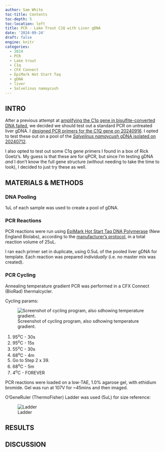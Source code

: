 ```yaml
---
author: Sam White
toc-title: Contents
toc-depth: 5
toc-location: left
title: PCR - Lake Trout C1Q with Liver gDNA
date: '2024-09-24'
draft: false
engine: knitr
categories: 
  - 2024
  - PCR
  - Lake trout
  - C1q
  - CFX Connect
  - EpiMark Hot Start Taq
  - gDNA
  - liver
  - Salvelinus namaycush
---
```

## INTRO

After a previous attempt at [amplifying the C1q gene in bisulfite-converted DNA failed](../2024-09-11-Bisulfite-PCR---Second-Primer-Annealing-Gradient-Test-with-Lake-Trout-Bisulfite-treated-DNA/index.qmd),  we decided we should test out a standard PCR on untreated liver gDNA. I [designed PCR primers for the C1Q gene on 20240916](../2024-09-16-Primer-Design---Lake-Trout-C1q-Gene-Sequencing-Primers-Using-Primer3/index.qmd). I opted to test these out on a pool of the [_Salvelinus namaycush_ gDNA isolated on 20240712](../2024-07-12-DNA-Isolation-and-Quantification---Lake-Trout-Liver/index.qmd).

I also opted to test out some C1q gene primers I found in a box of Rick Goetz's. My guess is that these are for qPCR, but since I'm testing gDNA _and_ I don't know the full gene structure (without needing to take the time to look), I decided to just try these as well.



## MATERIALS & METHODS

### DNA Pooling

1uL of each sample was used to create a pool of gDNA.

### PCR Reactions

PCR reactions were run using [EpiMark Hot Start Taq DNA Polymerase](https://www.neb.com/en-us/products/m0490-epimark-hot-start-taq-dna-polymerase) (New England Biolabs), according to the [manufacturer's protocol](https://www.neb.com/en-us/protocols/2012/09/25/epimark-hot-start-taq-dna-polymerase-guidelines-for-pcr-reactions-m0490), in a total reaction volume of 25uL.

I ran each primer set in duplicate, using 0.5uL of the pooled liver gDNA for template. Each reaction was prepared _individually_ (i.e. no master mix was created).


### PCR Cycling

Annealing temperature gradient PCR was performed in a CFX Connect (BioRad) thermalcycler.

Cycling params:


![Screenshot of cycling program, also sdhowing temperature gradient.](./20240924-snam-c1q-pcr.png){#fig-PCR-parameters fig-alt="PCR cycling parameters."}


1. 95<sup>o</sup>C - 30s
2. 95<sup>o</sup>C - 15s
3. 55<sup>o</sup>C - 30s
4. 68<sup>o</sup>C - 4m
5. Go to Step 2 x 39.
6. 68<sup>o</sup>C - 5m
7. 4<sup>o</sup>C - FOREVER 

PCR reactions were loaded on a low-TAE, 1.0% agarose gel, with ethidium bromide. Gel was run at 107V for ~45mins and then imaged.

O'GeneRuler (ThermoFisher) Ladder was used (5uL) for size reference:

![Ladder](../../../images/ogene-ruler.jpeg){#fig-ladder fig-alt="O'GeneRuler" .lightbox}

## RESULTS


## DISCUSSION
